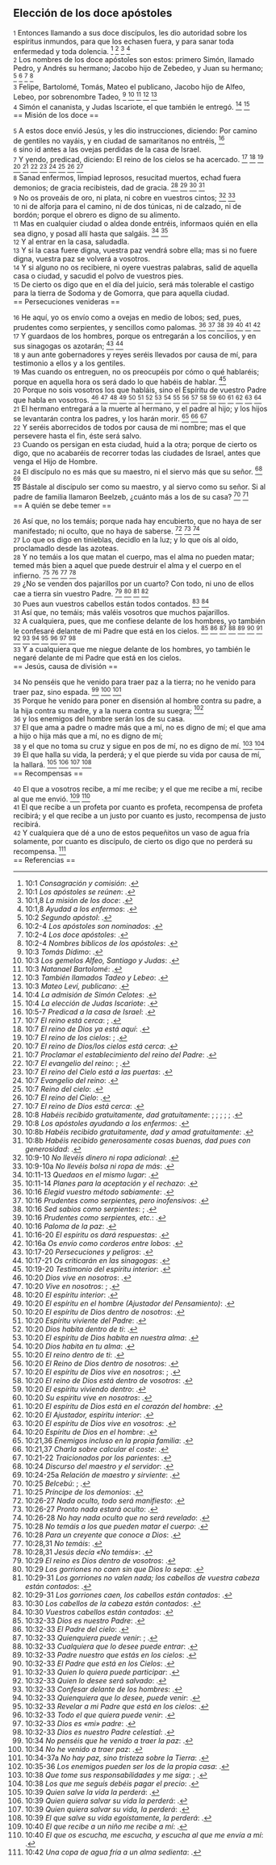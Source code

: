 == Elección de los doce apóstoles ==

{{anchor|1}} <small>1</small> Entonces llamando a sus doce discípulos, les dio autoridad sobre los espíritus inmundos, para que los echasen fuera, y para sanar toda enfermedad y toda dolencia. <ref>10:1 ''Consagración y comisión'': {{lib|LU|140|9|2}}.</ref> <ref>10:1 ''Los apóstoles se reúnen'': {{lib|LU|150|4|1}}.</ref> <ref>10:1,8 ''La misión de los doce'': {{lib|LU|141|4|4}}.</ref> <ref>10:1,8 ''Ayudad a los enfermos'': {{lib|LU|163|1|4}}.</ref><br>
{{anchor|2}} <small>2</small> Los nombres de los doce apóstoles son estos: primero Simón, llamado Pedro, y Andrés su hermano; Jacobo hijo de Zebedeo, y Juan su hermano; <ref>10:2 ''Segundo apóstol'': {{lib|LU|139|2|2}}.</ref> <ref>10:2-4 ''Los apóstoles son nominados'': {{lib|LU|150|4|1}}.</ref> <ref>10:2-4 ''Los doce apóstoles'': {{lib|LU|139|0|1}}.</ref> <ref>10:2-4 ''Nombres bíblicos de los apóstoles'': {{lib|LU|138|2|2}}.</ref><br>
{{anchor|3}} <small>3</small> Felipe, Bartolomé, Tomás, Mateo el publicano, Jacobo hijo de Alfeo, Lebeo, por sobrenombre Tadeo, <ref>10:3 ''Tomás Dídimo'': {{lib|LU|139|8|1}}.</ref> <ref>10:3 ''Los gemelos Alfeo, Santiago y Judas'': {{lib|LU|139|10|1}}.</ref> <ref>10:3 ''Natanael Bartolomé'': {{lib|LU|139|6|9}}.</ref> <ref>10:3 ''También llamados Tadeo y Lebeo'': {{lib|LU|139|10|5}}.</ref> <ref>10:3 ''Mateo Leví, publicano'': {{lib|LU|139|7|1}}.</ref><br>
{{anchor|4}} <small>4</small> Simón el cananista, y Judas Iscariote, el que también le entregó. <ref>10:4 ''La admisión de Simón Celotes'': {{lib|LU|139|11|1}}.</ref> <ref>10:4 ''La elección de Judas Iscariote'': {{lib|LU|139|12|1}}.</ref><br>
== Misión de los doce ==

{{anchor|5}} <small>5</small> A estos doce envió Jesús, y les dio instrucciones, diciendo: Por camino de gentiles no vayáis, y en ciudad de samaritanos no entréis, <ref>10:5-7 ''Predicad a la casa de Israel'': {{lib|LU|150|4|2}}.</ref><br>
{{anchor|6}} <small>6</small> sino id antes a las ovejas perdidas de la casa de Israel.<br>
{{anchor|7}} <small>7</small> Y yendo, predicad, diciendo: El reino de los cielos se ha acercado. <ref>10:7 ''El reino está cerca'': {{lib|LU|137|8|15}}; {{lib|LU|140|1|6}}.</ref> <ref>10:7 ''El reino de Dios ya está aquí'': {{lib|LU|141|2|1}}.</ref> <ref>10:7 ''El reino de los cielos'': {{lib|LU|169|4|6}}; {{lib|LU|171|0|1}}.</ref> <ref>10:7 ''El reino de Dios/los cielos está cerca'': {{lib|LU|163|1|4}}.</ref> <ref>10:7 ''Proclamar el establecimiento del reino del Padre'': {{lib|LU|137|8|6}}.</ref> <ref>10:7 ''El evangelio del reino'': {{lib|LU|143|1|5}}; {{lib|LU|190|5|4}}.</ref> <ref>10:7 ''El reino del Cielo está a las puertas'': {{lib|LU|142|1|1}}.</ref> <ref>10:7 ''Evangelio del reino'': {{lib|LU|193|0|4}}.</ref> <ref>10:7 ''Reino del cielo'': {{lib|LU|34|6|13}}.</ref> <ref>10:7 ''El reino del Cielo'': {{lib|LU|153|2|4}}.</ref> <ref>10:7 ''El reino de Dios está cerca'': {{lib|LU|170|5|19}}.</ref><br>
{{anchor|8}} <small>8</small> Sanad enfermos, limpiad leprosos, resucitad muertos, echad fuera demonios; de gracia recibisteis, dad de gracia. <ref>10:8 ''Habéis recibido gratuitamente, dad gratuitamente'': {{lib|LU|100|7|10}}; {{lib|LU|140|9|2}}; {{lib|LU|163|1|4}}; {{lib|LU|176|3|10}}; {{lib|LU|191|4|4}}; {{lib|LU|193|0|5}}.</ref> <ref>10:8 ''Los apóstoles ayudando a los enfermos'': {{lib|LU|141|8|1}}.</ref> <ref>10:8b ''Habéis recibido gratuitamente, dad y amad gratuitamente'': {{lib|LU|156|5|19}}.</ref> <ref>10:8b ''Habéis recibido generosamente cosas buenas, dad pues con generosidad'': {{lib|LU|159|1|5}}.</ref><br>
{{anchor|9}} <small>9</small> No os proveáis de oro, ni plata, ni cobre en vuestros cintos; <ref>10:9-10 ''No llevéis dinero ni ropa adicional'': {{lib|LU|140|9|3}}.</ref> <ref>10:9-10a ''No llevéis bolsa ni ropa de más'': {{lib|LU|163|1|3}}.</ref><br>
{{anchor|10}} <small>10</small> ni de alforja para el camino, ni de dos túnicas, ni de calzado, ni de bordón; porque el obrero es digno de su alimento.<br>
{{anchor|11}} <small>11</small> Mas en cualquier ciudad o aldea donde entréis, informaos quién en ella sea digno, y posad allí hasta que salgáis. <ref>10:11-13 ''Quedaos en el mismo lugar'': {{lib|LU|163|1|3}}.</ref> <ref>10:11-14 ''Planes para la aceptación y el rechazo'': {{lib|LU|163|1|4}}.</ref><br>
{{anchor|12}} <small>12</small> Y al entrar en la casa, saludadla.<br>
{{anchor|13}} <small>13</small> Y si la casa fuere digna, vuestra paz vendrá sobre ella; mas si no fuere digna, vuestra paz se volverá a vosotros.<br>
{{anchor|14}} <small>14</small> Y si alguno no os recibiere, ni oyere vuestras palabras, salid de aquella casa o ciudad, y sacudid el polvo de vuestros pies.<br>
{{anchor|15}} <small>15</small> De cierto os digo que en el día del juicio, será más tolerable el castigo para la tierra de Sodoma y de Gomorra, que para aquella ciudad.<br>
== Persecuciones venideras ==

{{anchor|16}} <small>16</small> He aquí, yo os envío como a ovejas en medio de lobos; sed, pues, prudentes como serpientes, y sencillos como palomas. <ref>10:16 ''Elegid vuestro método sabiamente'': {{lib|LU|191|4|4}}.</ref> <ref>10:16 ''Prudentes como serpientes, pero inofensivos'': {{lib|LU|163|1|3}}.</ref> <ref>10:16 ''Sed sabios como serpientes'': {{lib|LU|140|8|13}}; {{lib|LU|140|9|3}}.</ref> <ref>10:16 ''Prudentes como serpientes, etc.'': {{lib|LU|178|1|7}}.</ref> <ref>10:16 ''Paloma de la paz'': {{lib|LU|85|3|4}}.</ref> <ref>10:16-20 ''El espíritu os dará respuestas'': {{lib|LU|165|3|7}}.</ref> <ref>10:16a ''Os envío como corderos entre lobos'': {{lib|LU|163|1|3}}.</ref><br>
{{anchor|17}} <small>17</small> Y guardaos de los hombres, porque os entregarán a los concilios, y en sus sinagogas os azotarán; <ref>10:17-20 ''Persecuciones y peligros'': {{lib|LU|176|1|1}}.</ref> <ref>10:17-21 ''Os criticarán en las sinagogas'': {{lib|LU|140|9|3}}.</ref><br>
{{anchor|18}} <small>18</small> y aun ante gobernadores y reyes seréis llevados por causa de mí, para testimonio a ellos y a los gentiles.<br>
{{anchor|19}} <small>19</small> Mas cuando os entreguen, no os preocupéis por cómo o qué hablaréis; porque en aquella hora os será dado lo que habéis de hablar. <ref>10:19-20 ''Testimonio del espíritu interior'': {{lib|LU|140|9|3}}.</ref><br>
{{anchor|20}} <small>20</small> Porque no sois vosotros los que habláis, sino el Espíritu de vuestro Padre que habla en vosotros. <ref>10:20 ''Dios vive en nosotros'': {{lib|LU|12|7|12}}.</ref> <ref>10:20 ''Vive en nosotros'': {{lib|LU|3|1|4}}; {{lib|LU|3|1|4}}.</ref> <ref>10:20 ''El espíritu interior'': {{lib|LU|134|4|7}}.</ref> <ref>10:20 ''El espíritu en el hombre (Ajustador del Pensamiento)'': {{lib|LU|103|1|6}}.</ref> <ref>10:20 ''El espíritu de Dios dentro de nosotros'': {{lib|LU|141|2|1}}.</ref> <ref>10:20 ''Espíritu viviente del Padre'': {{lib|LU|146|3|5}}.</ref> <ref>10:20 ''Dios habita dentro de ti'': {{lib|LU|148|6|10}}.</ref> <ref>10:20 ''El espíritu de Dios habita en nuestra alma'': {{lib|LU|131|10|2}}.</ref> <ref>10:20 ''Dios habita en tu alma'': {{lib|LU|133|4|4}}.</ref> <ref>10:20 ''El reino dentro de ti'': {{lib|LU|170|1|8}}.</ref> <ref>10:20 ''El Reino de Dios dentro de nosotros'': {{lib|LU|170|2|20}}.</ref> <ref>10:20 ''El espíritu de Dios vive en nosotros'': {{lib|LU|133|4|5}}; {{lib|LU|16|9|4}}.</ref> <ref>10:20 ''El reino de Dios está dentro de vosotros'': {{lib|LU|195|10|4}}.</ref> <ref>10:20 ''El espíritu viviendo dentro'': {{lib|LU|5|2|3}}.</ref> <ref>10:20 ''Su espíritu vive en nosotros'': {{lib|LU|2|5|6}}.</ref> <ref>10:20 ''El espíritu de Dios está en el corazón del hombre'': {{lib|LU|131|10|4}}.</ref> <ref>10:20 ''El Ajustador, espíritu interior'': {{lib|LU|107|4|7}}.</ref> <ref>10:20 ''El espíritu de Dios vive en vosotros'': {{lib|LU|167|7|4}}.</ref> <ref>10:20 ''Espíritu de Dios en el hombre'': {{lib|LU|34|6|7}}.</ref><br>
{{anchor|21}} <small>21</small> El hermano entregará a la muerte al hermano, y el padre al hijo; y los hijos se levantarán contra los padres, y los harán morir. <ref>10:21,36 ''Enemigos incluso en la propia familia'': {{lib|LU|180|6|1}}.</ref> <ref>10:21,37 ''Charla sobre calcular el coste'': {{lib|LU|171|2|2}}.</ref> <ref>10:21-22 ''Traicionados por los parientes'': {{lib|LU|176|1|1}}.</ref><br>
{{anchor|22}} <small>22</small> Y seréis aborrecidos de todos por causa de mi nombre; mas el que persevere hasta el fin, éste será salvo.<br>
{{anchor|23}} <small>23</small> Cuando os persigan en esta ciudad, huid a la otra; porque de cierto os digo, que no acabaréis de recorrer todas las ciudades de Israel, antes que venga el Hijo de Hombre.<br>
{{anchor|24}} <small>24</small> El discípulo no es más que su maestro, ni el siervo más que su señor. <ref>10:24 ''Discurso del maestro y el servidor'': {{lib|LU|179|3|8}}.</ref> <ref>10:24-25a ''Relación de maestro y sirviente'': {{lib|LU|150|4|2}}.</ref><br>
{{anchor|25}} <small>25</small> Bástale al discípulo ser como su maestro, y al siervo como su señor. Si al padre de familia llamaron Beelzeb, ¿cuánto más a los de su casa? <ref>10:25 ''Belcebú'': {{lib|LU|150|4|2}}; {{lib|LU|77|7|4}}.</ref> <ref>10:25 ''Príncipe de los demonios'': {{lib|LU|177|4|3}}.</ref><br>
== A quién se debe temer ==

{{anchor|26}} <small>26</small> Así que, no los temáis; porque nada hay encubierto, que no haya de ser manifestado; ni oculto, que no haya de saberse. <ref>10:26-27 ''Nada oculto, todo será manifiesto'': {{lib|LU|151|3|1}}.</ref> <ref>10:26-27 ''Pronto nada estará oculto'': {{lib|LU|165|3|2}}.</ref> <ref>10:26-28 ''No hay nada oculto que no será revelado'': {{lib|LU|150|4|2}}.</ref><br>
{{anchor|27}} <small>27</small> Lo que os digo en tinieblas, decidlo en la luz; y lo que oís al oído, proclamadlo desde las azoteas.<br>
{{anchor|28}} <small>28</small> Y no temáis a los que matan el cuerpo, mas el alma no pueden matar; temed más bien a aquel que puede destruir el alma y el cuerpo en el infierno. <ref>10:28 ''No temáis a los que pueden matar el cuerpo'': {{lib|LU|165|3|3}}.</ref> <ref>10:28 ''Para un creyente que conoce a Dios'': {{lib|LU|100|2|7}}.</ref> <ref>10:28,31 ''No temáis'': {{lib|LU|100|7|15}}.</ref> <ref>10:28,31 ''Jesús decía «No temáis»'': {{lib|LU|140|8|20}}.</ref><br>
{{anchor|29}} <small>29</small> ¿No se venden dos pajarillos por un cuarto? Con todo, ni uno de ellos cae a tierra sin vuestro Padre. <ref>10:29 ''El reino es Dios dentro de vosotros'': {{lib|LU|140|1|5}}.</ref> <ref>10:29 ''Los gorriones no caen sin que Dios lo sepa'': {{lib|LU|3|3|1}}.</ref> <ref>10:29-31 ''Los gorriones no valen nada; los cabellos de vuestra cabeza están contados'': {{lib|LU|150|4|3}}.</ref> <ref>10:29-31 ''Los gorriones caen, los cabellos están contados'': {{lib|LU|165|3|4}}.</ref><br>
{{anchor|30}} <small>30</small> Pues aun vuestros cabellos están todos contados. <ref>10:30 ''Los cabellos de la cabeza están contados'': {{lib|LU|38|2|3}}.</ref> <ref>10:30 ''Vuestros cabellos están contados'': {{lib|LU|3|3|1}}.</ref><br>
{{anchor|31}} <small>31</small> Así que, no temáis; más valéis vosotros que muchos pajarillos.<br>
{{anchor|32}} <small>32</small> A cualquiera, pues, que me confiese delante de los hombres, yo también le confesaré delante de mi Padre que está en los cielos. <ref>10:32-33 ''Dios es nuestro Padre'': {{lib|LU|141|4|2}}.</ref> <ref>10:32-33 ''El Padre del cielo'': {{lib|LU|196|0|2}}.</ref> <ref>10:32-33 ''Quienquiera puede venir'': {{lib|LU|165|3|8}}; {{lib|LU|2|5|2}}.</ref> <ref>10:32-33 ''Cualquiera que lo desee puede entrar'': {{lib|LU|166|3|7}}.</ref> <ref>10:32-33 ''Padre nuestro que estás en los cielos'': {{lib|LU|100|7|16}}.</ref> <ref>10:32-33 ''El Padre que está en los Cielos'': {{lib|LU|142|3|8}}.</ref> <ref>10:32-33 ''Quien lo quiera puede participar'': {{lib|LU|32|5|8}}.</ref> <ref>10:32-33 ''Quien lo desee será salvado'': {{lib|LU|131|10|7}}.</ref> <ref>10:32-33 ''Confesar delante de los hombres'': {{lib|LU|165|3|5}}.</ref> <ref>10:32-33 ''Quienquiera que lo desee, puede venir'': {{lib|LU|100|7|6}}.</ref> <ref>10:32-33 ''Revelar a mi Padre que está en los cielos'': {{lib|LU|193|0|3}}.</ref> <ref>10:32-33 ''Todo el que quiera puede venir'': {{lib|LU|139|12|7}}.</ref> <ref>10:32-33 ''Dios es «mi» padre'': {{lib|LU|131|10|5}}.</ref> <ref>10:32-33 ''Dios es nuestro Padre celestial'': {{lib|LU|131|10|2}}.</ref><br>
{{anchor|33}} <small>33</small> Y a cualquiera que me niegue delante de los hombres, yo también le negaré delante de mi Padre que está en los cielos.<br>
== Jesús, causa de división ==

{{anchor|34}} <small>34</small> No penséis que he venido para traer paz a la tierra; no he venido para traer paz, sino espada. <ref>10:34 ''No penséis que he venido a traer la paz'': {{lib|LU|52|6|1}}.</ref> <ref>10:34 ''No he venido a traer paz'': {{lib|LU|160|5|10}}.</ref> <ref>10:34-37a ''No hay paz, sino tristeza sobre la Tierra'': {{lib|LU|150|4|3}}.</ref><br>
{{anchor|35}} <small>35</small> Porque he venido para poner en disensión al hombre contra su padre, a la hija contra su madre, y a la nuera contra su suegra; <ref>10:35-36 ''Los enemigos pueden ser los de la propia casa'': {{lib|LU|154|6|9}}.</ref><br>
{{anchor|36}} <small>36</small> y los enemigos del hombre serán los de su casa.<br>
{{anchor|37}} <small>37</small> El que ama a padre o madre más que a mí, no es digno de mí; el que ama a hijo o hija más que a mí, no es digno de mí;<br>
{{anchor|38}} <small>38</small> y el que no toma su cruz y sigue en pos de mí, no es digno de mí. <ref>10:38 ''Que tome sus responsabilidades y me siga'': {{lib|LU|158|7|5}}; {{lib|LU|159|5|10}}.</ref> <ref>10:38 ''Los que me seguís debéis pagar el precio'': {{lib|LU|171|2|3}}.</ref><br>
{{anchor|39}} <small>39</small> El que halla su vida, la perderá; y el que pierde su vida por causa de mí, la hallará. <ref>10:39 ''Quien salve la vida la perderá'': {{lib|LU|103|5|6}}.</ref> <ref>10:39 ''Quien quiera salvar su vida la perderá'': {{lib|LU|160|5|10}}.</ref> <ref>10:39 ''Quien quiera salvar su vida, la perderá'': {{lib|LU|140|5|19}}.</ref> <ref>10:39 ''El que salve su vida egoístamente, la perderá'': {{lib|LU|158|7|5}}.</ref><br>
== Recompensas ==

{{anchor|40}} <small>40</small> El que a vosotros recibe, a mí me recibe; y el que me recibe a mí, recibe al que me envió. <ref>10:40 ''El que recibe a un niño me recibe a mí'': {{lib|LU|158|8|1}}.</ref> <ref>10:40 ''El que os escucha, me escucha, y escucha al que me envía a mí'': {{lib|LU|163|1|4}}.</ref><br>
{{anchor|41}} <small>41</small> El que recibe a un profeta por cuanto es profeta, recompensa de profeta recibirá; y el que recibe a un justo por cuanto es justo, recompensa de justo recibirá.<br>
{{anchor|42}} <small>42</small> Y cualquiera que dé a uno de estos pequeñitos un vaso de agua fría solamente, por cuanto es discípulo, de cierto os digo que no perderá su recompensa. <ref>10:42 ''Una copa de agua fría a un alma sedienta'': {{lib|LU|159|2|1}}.</ref><br>
== Referencias ==

<references />
